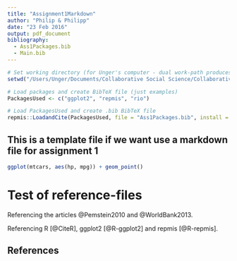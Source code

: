 ```yaml
---
title: "Assignment1Markdown"
author: "Philip & Philipp"
date: "23 Feb 2016"
output: pdf_document
bibliography:
  - Ass1Packages.bib
  - Main.bib
---
```


```r
# Set working directory (for Unger's computer - dual work-path produces an error)
setwd("/Users/Unger/Documents/Collaborative Social Science/Collaborative Analysis Assignments/PandP_Ass1")

# Load packages and create BibTeX file (just examples)
PackagesUsed <- c("ggplot2", "repmis", "rio")

# Load PackagesUsed and create .bib BibTeX file
repmis::LoadandCite(PackagesUsed, file = "Ass1Packages.bib", install = FALSE)
```

## This is a template file if we want use a markdown file for assignment 1

``` r
ggplot(mtcars, aes(hp, mpg)) + geom_point()
```

# Test of reference-files

Referencing the articles @Pemstein2010 and @WorldBank2013.

Referencing R [@CiteR], ggplot2 [@R-ggplot2] and repmis [@R-repmis].

## References
